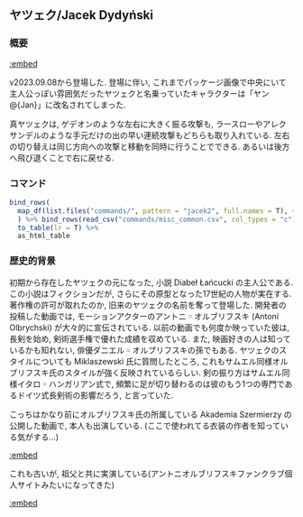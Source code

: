 ## ヤツェク/Jacek Dydyński {#Jacek}

### 概要 {-}

[:embed](https://www.youtube.com/watch?v=J9AWiNIvllc)

v2023.09.08から登場した. 登場に伴い, これまでパッケージ画像で中央にいて主人公っぽい雰囲気だったヤツェクと名乗っていたキャラクターは「ヤン \@{Jan}」に改名されてしまった.

真ヤツェクは, ゲデオンのような左右に大きく振る攻撃も, ラースローやアレクサンデルのような手元だけの出の早い連続攻撃もどちらも取り入れている. 左右の切り替えは同じ方向への攻撃と移動を同時に行うことでできる. あるいは後方へ飛び退くことで右に戻せる.

### コマンド {-}

```r
bind_rows(
  map_df(list.files("commands/", pattern = "jacek2", full.names = T), ~read_csv(.x, col_types = "c"))
  ) %>% bind_rows(read_csv("commands/misc_common.csv", col_types = "c")) %>%
  to_table(lr = T) %>%
  as_html_table
```


### 歴史的背景 {-}

初期から存在したヤツェクの元になった, 小説 Diabeł Łańcucki の主人公である. この小説はフィクションだが, さらにその原型となった17世紀の人物が実在する. 著作権の許可が取れたのか, 旧来のヤツェクの名前を奪って登場した. 開発者の投稿した動画では, モーションアクターのアントニ゠オルブリフスキ (Antoni Olbrychski) が大々的に宣伝されている. 以前の動画でも何度か映っていた彼は, 長剣を始め, 剣術選手権で優れた成績を収めている. また, 映画好きの人は知っているかも知れない, 俳優ダニエル゠オルブリフスキの孫でもある. ヤツェクのスタイルについても Miklaszewski 氏に質問したところ, これもサムエル同様オルブリフスキ氏のスタイルが強く反映されているらしい. 剣の振り方はサムエル同様イタロ゠ハンガリアン式で, 頻繁に足が切り替わるのは彼のもう1つの専門であるドイツ式長剣術の影響だろう, と言っていた.

こっちはかなり前にオルブリフスキ氏の所属している Akademia Szermierzy の公開した動画で, 本人も出演している. (ここで使われてる衣装の作者を知っている気がする...)

[:embed](https://www.youtube.com/watch?v=QttVCVXe8tc)

これも古いが, 祖父と共に実演している(アントニオルブリフスキファンクラブ個人サイトみたいになってきた)

[:embed](https://www.youtube.com/watch?v=M8Wp1DsfDDI)
